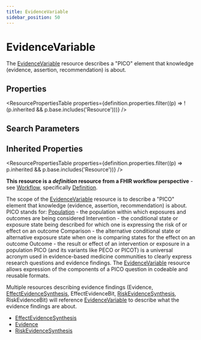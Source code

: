 ```yaml
---
title: EvidenceVariable
sidebar_position: 50
---
```


# EvidenceVariable

The <a href="/docs/api/fhir/resources/evidencevariable">EvidenceVariable</a> resource describes a "PICO" element that knowledge (evidence, assertion, recommendation) is about.

<Tabs queryString="intro-section">
<TabItem value="schema" label="Schema" default>


## Properties


<ResourcePropertiesTable properties={definition.properties.filter((p) => !(p.inherited && p.base.includes('Resource')))} />

## Search Parameters

<SearchParamsTable searchParams={definition.searchParameters} />

## Inherited Properties

<ResourcePropertiesTable properties={definition.properties.filter((p) => p.inherited && p.base.includes('Resource'))} />

</TabItem>
  <TabItem value="usage" label="Usage">
    <div> <a name="bnc"></a>  <p><strong>This resource is a <em>definition</em> resource from a FHIR workflow perspective</strong> - see <a href="https://www.hl7.org/fhir/workflow.html">Workflow</a>, specifically <a href="https://www.hl7.org/fhir/workflow.html#definition">Definition</a>.</p>  <p>The scope of the <a href="/docs/api/fhir/resources/evidencevariable">EvidenceVariable</a> resource is to describe a "PICO" element that knowledge (evidence, assertion, recommendation) is about. PICO stands for:  <a href="/docs/api/fhir/datatypes/population">Population</a> - the population within which exposures and outcomes are being considered Intervention - the conditional state or exposure state being described for which one is expressing the risk of or effect on an outcome Comparison - the alternative conditional state or alternative exposure state when one is comparing states for the effect on an outcome Outcome - the result or effect of an intervention or exposure in a population PICO (and its variants like PECO or PICOT) is a universal acronym used in evidence-based medicine communities to clearly express research questions and evidence findings.  The <a href="/docs/api/fhir/resources/evidencevariable">EvidenceVariable</a> resource allows expression of the components of a PICO question in codeable and reusable formats.</p>  </div>
    </TabItem>
  <TabItem value="relationships" label="Relationships">
    <div>  <p>Multiple resources describing evidence findings (Evidence, <a href="/docs/api/fhir/resources/effectevidencesynthesis">EffectEvidenceSynthesis</a>, EffectEvidenceBit, <a href="/docs/api/fhir/resources/riskevidencesynthesis">RiskEvidenceSynthesis</a>, RiskEvidenceBit) will reference <a href="/docs/api/fhir/resources/evidencevariable">EvidenceVariable</a> to describe what the evidence findings are about.</p> </div>
    </TabItem>
  
  <TabItem value="referencedBy" label="Referenced By">
    <ul><li><a href="/docs/api/fhir/resources/effectevidencesynthesis">EffectEvidenceSynthesis</a></li>
<li><a href="/docs/api/fhir/resources/evidence">Evidence</a></li>
<li><a href="/docs/api/fhir/resources/riskevidencesynthesis">RiskEvidenceSynthesis</a></li></ul>
    </TabItem>

</Tabs>
